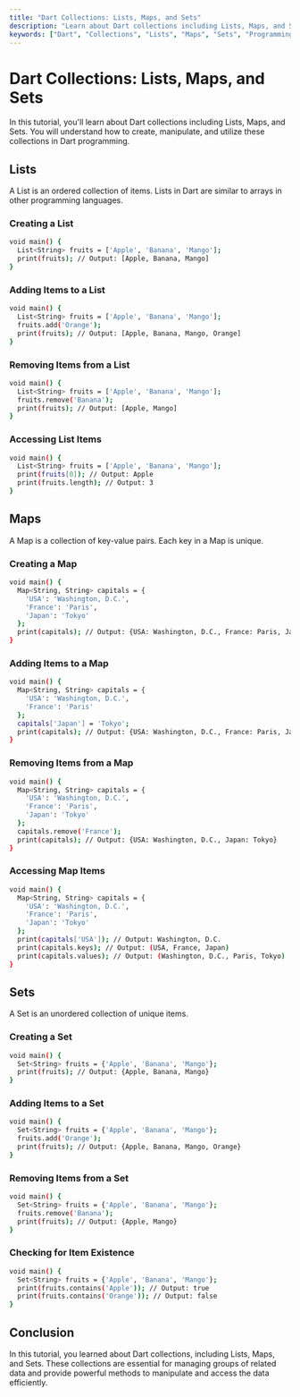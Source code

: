 ```yaml
---
title: "Dart Collections: Lists, Maps, and Sets"
description: "Learn about Dart collections including Lists, Maps, and Sets with examples. Understand how to create, manipulate, and utilize these collections in Dart programming."
keywords: ["Dart", "Collections", "Lists", "Maps", "Sets", "Programming"]
---
```



<TutorialLayout>

# Dart Collections: Lists, Maps, and Sets

In this tutorial, you'll learn about Dart collections including Lists, Maps, and Sets. You will understand how to create, manipulate, and utilize these collections in Dart programming.

## Lists

A List is an ordered collection of items. Lists in Dart are similar to arrays in other programming languages.

### Creating a List

```bash
void main() {
  List<String> fruits = ['Apple', 'Banana', 'Mango'];
  print(fruits); // Output: [Apple, Banana, Mango]
}
```

### Adding Items to a List

```bash
void main() {
  List<String> fruits = ['Apple', 'Banana', 'Mango'];
  fruits.add('Orange');
  print(fruits); // Output: [Apple, Banana, Mango, Orange]
}
```

### Removing Items from a List

```bash
void main() {
  List<String> fruits = ['Apple', 'Banana', 'Mango'];
  fruits.remove('Banana');
  print(fruits); // Output: [Apple, Mango]
}
```

### Accessing List Items

```bash
void main() {
  List<String> fruits = ['Apple', 'Banana', 'Mango'];
  print(fruits[0]); // Output: Apple
  print(fruits.length); // Output: 3
}
```

## Maps

A Map is a collection of key-value pairs. Each key in a Map is unique.

### Creating a Map

```bash
void main() {
  Map<String, String> capitals = {
    'USA': 'Washington, D.C.',
    'France': 'Paris',
    'Japan': 'Tokyo'
  };
  print(capitals); // Output: {USA: Washington, D.C., France: Paris, Japan: Tokyo}
}
```

### Adding Items to a Map

```bash
void main() {
  Map<String, String> capitals = {
    'USA': 'Washington, D.C.',
    'France': 'Paris'
  };
  capitals['Japan'] = 'Tokyo';
  print(capitals); // Output: {USA: Washington, D.C., France: Paris, Japan: Tokyo}
}
```

### Removing Items from a Map

```bash
void main() {
  Map<String, String> capitals = {
    'USA': 'Washington, D.C.',
    'France': 'Paris',
    'Japan': 'Tokyo'
  };
  capitals.remove('France');
  print(capitals); // Output: {USA: Washington, D.C., Japan: Tokyo}
}
```

### Accessing Map Items

```bash
void main() {
  Map<String, String> capitals = {
    'USA': 'Washington, D.C.',
    'France': 'Paris',
    'Japan': 'Tokyo'
  };
  print(capitals['USA']); // Output: Washington, D.C.
  print(capitals.keys); // Output: (USA, France, Japan)
  print(capitals.values); // Output: (Washington, D.C., Paris, Tokyo)
}
```

## Sets

A Set is an unordered collection of unique items.

### Creating a Set

```bash
void main() {
  Set<String> fruits = {'Apple', 'Banana', 'Mango'};
  print(fruits); // Output: {Apple, Banana, Mango}
}
```

### Adding Items to a Set

```bash
void main() {
  Set<String> fruits = {'Apple', 'Banana', 'Mango'};
  fruits.add('Orange');
  print(fruits); // Output: {Apple, Banana, Mango, Orange}
}
```

### Removing Items from a Set

```bash
void main() {
  Set<String> fruits = {'Apple', 'Banana', 'Mango'};
  fruits.remove('Banana');
  print(fruits); // Output: {Apple, Mango}
}
```

### Checking for Item Existence

```bash
void main() {
  Set<String> fruits = {'Apple', 'Banana', 'Mango'};
  print(fruits.contains('Apple')); // Output: true
  print(fruits.contains('Orange')); // Output: false
}
```

## Conclusion

In this tutorial, you learned about Dart collections, including Lists, Maps, and Sets. These collections are essential for managing groups of related data and provide powerful methods to manipulate and access the data efficiently.

</TutorialLayout>
